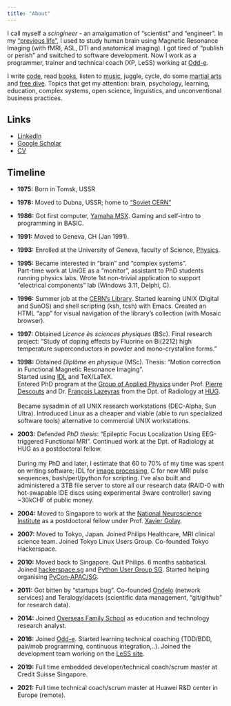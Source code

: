 ```yaml
---
title: "About"
---
```


I call myself a *scingineer* - an amalgamation of "scientist" and "engineer". In my ["previous life"](https://www.researchgate.net/profile/Ivan-Zimine), I used to study human brain using Magnetic Resonance Imaging (with fMRI, ASL, DTI and anatomical imaging). I got tired of "publish or perish" and switched to software development. Now I work as a programmer, trainer and technical coach (XP, LeSS) working at [Odd-e](https://odd-e.com).

I write [code](https://github.com/vanzaj), read [books](https://www.librarything.com/catalog/vanzaj), listen to [music](https://open.spotify.com/user/1182446969?si=a4c839ac02704397), juggle, cycle, do some [martial arts](https://en.wikipedia.org/wiki/Baguazhang) and [free dive](https://zenfreediving.org). Topics that get my attention: brain, psychology, learning, education, complex systems, open science, linguistics, and unconventional business practices. 

## Links

- [LinkedIn](https://www.linkedin.com/in/ivanzimine/)
- [Google Scholar](https://scholar.google.com/citations?user=Xq7f6loAAAAJ)
- [CV](assets/cv_ivz.pdf)

## Timeline

- **1975:** Born in Tomsk, USSR

- **1978:** Moved to Dubna, USSR; home to ["Soviet CERN"](https://www.jinr.ru/main-en/)

- **1986:** Got first computer, [Yamaha MSX](https://en.wikipedia.org/wiki/MSX). Gaming and self-intro to programming in BASIC.

- **1991:** Moved to Geneva, CH (Jan 1991).

- **1993:** Enrolled at the University of Geneva, faculty of Science, [Physics](https://www.unige.ch/sciences/physique/physics-section/section/).

- **1995:**  Became interested in "brain" and "complex systems".
<br />
Part-time work at UniGE as a "monitor", assistant to PhD students running physics labs. Wrote 1st non-trivial application to support "electrical components" lab (Windows 3.11, Delphi, C).  

- **1996:** Summer job at the [CERN's Library](https://catalogue.library.cern/). Started learning UNIX (Digital and SunOS) and shell scripting (ksh, tcsh) with Emacs. Created an HTML "app" for visual navigation of the library's collection (with Mosaic browser).

- **1997:** Obtained *Licence ès sciences physiques* (BSc). Final research project: "Study of doping effects by Fluorine on Bi(2212) high temperature superconductors in powder and mono-crystalline forms."

- **1998:** Obtained *Diplôme en physique* (MSc). Thesis: "Motion correction in Functional Magnetic Resonance Imaging".
<br />
Started using [IDL](https://en.wikipedia.org/wiki/IDL_(programming_language)) and TeX/LaTeX.
<br />
Entered PhD program at the [Group of Applied Physics](https://web.archive.org/web/20031008212325/http://www.unige.ch/gap-b/welcome.html) under Prof. [Pierre Descouts](https://scholargps.com/scholars/29557804716750/pierre-descouts) and Dr. [François Lazeyras](https://scholar.google.com/citations?user=e1sM6ccAAAAJ) from the Dpt. of Radiology at [HUG](https://www.hug.ch/en/radiology).   
<br />
Became sysadmin of all UNIX research workstations (DEC-Alpha, Sun Ultra). Introduced Linux as a cheaper and viable (able to run specialized software tools) alternative to commercial UNIX workstations.

- **2003:** Defended *PhD thesis*: "Epileptic Focus Localization Using EEG-triggered Functional MRI". Continued work at the Dpt. of Radiology at HUG as a postdoctoral fellow.  
<br />
During my PhD and later, I estimate that 60 to 70% of my time was spent on writing software; IDL for [image processing](https://github.com/vanzaj/mri_idl), C for new MRI pulse sequences, bash/perl/python for scripting. I've also built and administered a 3TB file server to store all our research data (RAID-0 with hot-swapable IDE discs using experimental 3ware controller) saving ~30kCHF of public money.

- **2004:** Moved to Singapore to work at the [National Neuroscience Institute](https://www.nni.com.sg/) as a postdoctoral fellow under Prof. [Xavier Golay](https://scholar.google.com/citations?user=TsqRcDwAAAAJ).

- **2007:** Moved to Tokyo, Japan. Joined Philips Healthcare, MRI clinical science team. Joined Tokyo Linux Users Group. Co-founded Tokyo Hackerspace.

- **2010:** Moved back to Singapore. Quit Philips. 6 months sabbatical. Joined [hackerspace.sg](https://hackerspace.sg) and [Python User Group SG](https://pugs.org.sg/). Started helping organising [PyCon-APAC/SG](https://pycon.sg).

- **2011:** Got bitten by "startups bug". Co-founded [Ondelo](https://ondelo.com/) (network services) and Teralogy/dacets (scientific data management, "git/github" for research data).

- **2014:** Joined [Overseas Family School](https://ofs.edu.sg/) as education and technology research analyst.

- **2016:** Joined [Odd-e](https://odd-e.com). Started learning technical coaching (TDD/BDD, pair/mob programming, continuous integration,..). Joined the development team working on the [LeSS site](https://less.works).

- **2019:** Full time embedded developer/technical coach/scrum master at Credit Suisse Singapore.

- **2021:** Full time technical coach/scrum master at Huawei R&D center in Europe (remote).


